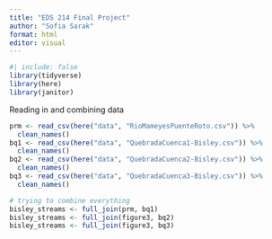 ```yaml
---
title: "EDS 214 Final Project"
author: "Sofia Sarak"
format: html
editor: visual
---
```


```r
#| include: false
library(tidyverse)
library(here)
library(janitor)
```

Reading in and combining data
```r
prm <- read_csv(here("data", "RioMameyesPuenteRoto.csv")) %>% 
  clean_names()
bq1 <- read_csv(here("data", "QuebradaCuenca1-Bisley.csv")) %>% 
  clean_names()
bq2 <- read_csv(here("data", "QuebradaCuenca2-Bisley.csv")) %>% 
  clean_names()
bq3 <- read_csv(here("data", "QuebradaCuenca3-Bisley.csv")) %>% 
  clean_names()

# trying to combine everything
bisley_streams <- full_join(prm, bq1)
bisley_streams <- full_join(figure3, bq2)
bisley_streams <- full_join(figure3, bq3)
```

